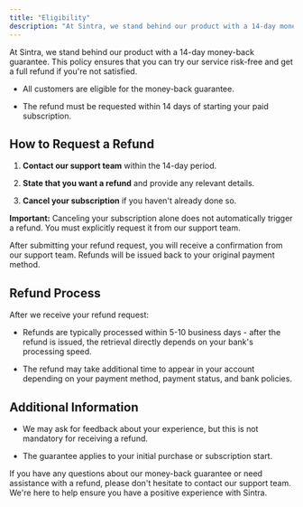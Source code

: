 ```yaml
---
title: "Eligibility"
description: "At Sintra, we stand behind our product with a 14-day money-back guarantee. This policy ensures that you can try our service risk-free and get a full refund i..."
---
```


At Sintra, we stand behind our product with a 14-day money-back guarantee. This policy ensures that you can try our service risk-free and get a full refund if you're not satisfied.


  * All customers are eligible for the money-back guarantee.

  * The refund must be requested within 14 days of starting your paid subscription.




## How to Request a Refund

  1. **Contact our support team** within the 14-day period.

  2. **State that you want a refund** and provide any relevant details.

  3. **Cancel your subscription** if you haven't already done so.




**Important:** Canceling your subscription alone does not automatically trigger a refund. You must explicitly request it from our support team.

After submitting your refund request, you will receive a confirmation from our support team. Refunds will be issued back to your original payment method.

## Refund Process

After we receive your refund request:

  * Refunds are typically processed within 5-10 business days - after the refund is issued, the retrieval directly depends on your bank's processing speed.

  * The refund may take additional time to appear in your account depending on your payment method, payment status, and bank policies.




## Additional Information

  * We may ask for feedback about your experience, but this is not mandatory for receiving a refund.

  * The guarantee applies to your initial purchase or subscription start.




If you have any questions about our money-back guarantee or need assistance with a refund, please don't hesitate to contact our support team. We're here to help ensure you have a positive experience with Sintra.